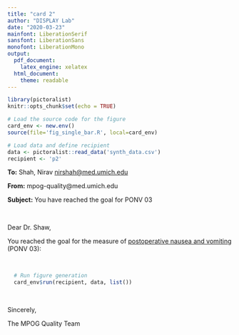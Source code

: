 ```yaml
---
title: "card 2"
author: "DISPLAY Lab"
date: "2020-03-23"
mainfont: LiberationSerif
sansfont: LiberationSans
monofont: LiberationMono
output: 
  pdf_document:
    latex_engine: xelatex
  html_document:
    theme: readable
---
```


```r
library(pictoralist)
knitr::opts_chunk$set(echo = TRUE)

# Load the source code for the figure
card_env <- new.env()
source(file='fig_single_bar.R', local=card_env)

# Load data and define recipient
data <- pictoralist::read_data('synth_data.csv')
recipient <- 'p2'
```

**To:** Shah, Nirav <nirshah@med.umich.edu>

**From:** mpog-quality@med.umich.edu

**Subject:** You have reached the goal for PONV 03

\  
\  

Dear Dr. Shaw,

You reached the goal for the measure of [postoperative nausea and vomiting](https://mpog.org/files/quality/measures/ponv-03_spec.pdf) (PONV 03):

\ 

```r
  # Run figure generation
  card_env$run(recipient, data, list())
```

\  

Sincerely,

The MPOG Quality Team
